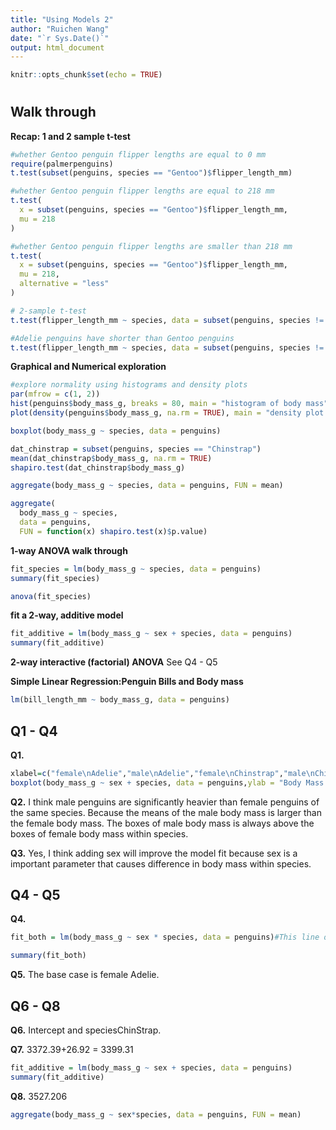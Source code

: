```yaml
---
title: "Using Models 2"
author: "Ruichen Wang"
date: "`r Sys.Date()`"
output: html_document
---
```


```r
knitr::opts_chunk$set(echo = TRUE)
```

# {.tabset}

## Walk through
**Recap: 1 and 2 sample t-test**
```r
#whether Gentoo penguin flipper lengths are equal to 0 mm
require(palmerpenguins)
t.test(subset(penguins, species == "Gentoo")$flipper_length_mm)
```
```r
#whether Gentoo penguin flipper lengths are equal to 218 mm
t.test(
  x = subset(penguins, species == "Gentoo")$flipper_length_mm,
  mu = 218
)
```
```r
#whether Gentoo penguin flipper lengths are smaller than 218 mm
t.test(
  x = subset(penguins, species == "Gentoo")$flipper_length_mm,
  mu = 218,
  alternative = "less"
)
```
```r
# 2-sample t-test
t.test(flipper_length_mm ~ species, data = subset(penguins, species != "Chinstrap"))
```
```r
#Adelie penguins have shorter than Gentoo penguins
t.test(flipper_length_mm ~ species, data = subset(penguins, species != "Chinstrap"), alternative = "less")
```


**Graphical and Numerical exploration**
```r
#explore normality using histograms and density plots
par(mfrow = c(1, 2))
hist(penguins$body_mass_g, breaks = 80, main = "histogram of body mass", xlab = "body mass (g)")
plot(density(penguins$body_mass_g, na.rm = TRUE), main = "density plot of body mass")
```
```r
boxplot(body_mass_g ~ species, data = penguins)
```

```r
dat_chinstrap = subset(penguins, species == "Chinstrap")
mean(dat_chinstrap$body_mass_g, na.rm = TRUE)
shapiro.test(dat_chinstrap$body_mass_g)
```
```r
aggregate(body_mass_g ~ species, data = penguins, FUN = mean)
```
```r
aggregate(
  body_mass_g ~ species,
  data = penguins,
  FUN = function(x) shapiro.test(x)$p.value)
```

**1-way ANOVA walk through**
```r
fit_species = lm(body_mass_g ~ species, data = penguins)
summary(fit_species)
```
```r
anova(fit_species)
```
**fit a 2-way, additive model**
```r

fit_additive = lm(body_mass_g ~ sex + species, data = penguins)
summary(fit_additive)

```
**2-way interactive (factorial) ANOVA**
See Q4 - Q5

**Simple Linear Regression:Penguin Bills and Body mass**
```r
lm(bill_length_mm ~ body_mass_g, data = penguins)
```




## Q1 - Q4

**Q1.** 
```r
xlabel=c("female\nAdelie","male\nAdelie","female\nChinstrap","male\nChinstrap","female\nGentoo","male\nGentoo")
boxplot(body_mass_g ~ sex + species, data = penguins,ylab = "Body Mass (g)",names = xlabel)

```

**Q2.** I think male penguins are significantly heavier than female penguins of the same species. Because the means of the male body mass is larger than the female body mass. The boxes of male body mass is always above the boxes of female body mass within species.

**Q3.** Yes, I think adding sex will improve the model fit because sex is a important parameter that causes difference in body mass within species. 


## Q4 - Q5
**Q4.**
```r
fit_both = lm(body_mass_g ~ sex * species, data = penguins)#This line of code is the answer 

summary(fit_both)

```
**Q5.** The base case is female Adelie.

## Q6 - Q8
**Q6.** Intercept and speciesChinStrap.

**Q7.** 3372.39+26.92 = 3399.31
```r
fit_additive = lm(body_mass_g ~ sex + species, data = penguins)
summary(fit_additive)
```

**Q8.** 3527.206	
```r
aggregate(body_mass_g ~ sex*species, data = penguins, FUN = mean)
```

